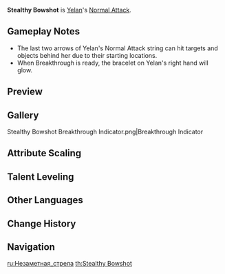 {{Talent Infobox
|character     = Yelan
|type          = Normal Attack
|image         = Talent Stealthy Bowshot.png
|info          = '''Normal Attack'''<br />Performs up to 4 consecutive shots with a bow.<br /><br />'''Charged Attack'''<br />Perform a more precise [[Aimed Shot]] with increased DMG.<br />While aiming, flowing water will accumulate on the arrowhead. A fully charged torrential arrow will deal {{Color|Hydro DMG}}.<br /><br />'''Breakthrough'''<br />Yelan will enter a "Breakthrough" state after spending 5s out of combat, which will cause her next Charged Aimed Shot to have 80% decreased charge time, and once charged, she can fire a "Breakthrough Barb" that will deal {{Color|AoE Hydro DMG}} based on Yelan's Max HP.<br /><br />'''Plunging Attack'''<br />Fires off a shower of arrows in mid-air before falling and striking the ground, dealing [[AoE]] DMG upon impact.
|utility1      = Charged Attack
|utility2      = AoE
|scale_att1    = HP
|scale_att2    = ATK
|hit1          = 40.7 - 80.4%
|hit2          = 39 - 77.2%
|hit3          = 51.6 - 102%
|hit4          = 32.5+32.5 - 64.3+64.3%
|aimed         = 43.9 - 86.7%
|charged       = 124 - 223.2%
|charged_attr2 = Breakthrough Barb DMG (% Max HP)
|charged2      = 11.6 - 20.8%
|plunge        = 56.8 - 112.3%
|plungeLow     = 113.6 - 224.6%
|plungeHigh    = 141.9 - 300.4%
}}
'''Stealthy Bowshot''' is [[Yelan]]'s [[Normal Attack]].

==Gameplay Notes==
*The last two arrows of Yelan's Normal Attack string can hit targets and objects behind her due to their starting locations.
*When Breakthrough is ready, the bracelet on Yelan's right hand will glow.

==Preview==
{{Preview
|file1    = Stealthy Bowshot Normal Preview
|caption1 = Normal Attack

|file2    = Stealthy Bowshot Charged Preview
|caption2 = Charged Attack
<!--
|file3    = Stealthy Bowshot Plunge Preview
|caption3 = Plunge Attack
-->
|file4    = Stealthy Bowshot Breakthrough Preview
|caption4 = Breakthrough

|file5    = Stealthy Bowshot Breakthrough Barb Preview
|caption5 = Breakthrough Barb
}}
{{clr}}

==Gallery==
<gallery hideaddbutton="true" captionalign="center" widths="150">
Stealthy Bowshot Breakthrough Indicator.png|Breakthrough Indicator
</gallery>

==Attribute Scaling==
{{Talent Scaling
|talentType=Normal Attack
|levels=11
|order=hit1,hit2,hit3,hit4,aimed,fully-chargedaimedshot,breakthroughbarbdmg,plunge,plungelow,plungehigh
|titles=1-Hit DMG (%),2-Hit DMG (%),3-Hit DMG (%),4-Hit DMG (%),Aimed Shot (%),Fully-Charged Aimed Shot (%),Breakthrough Barb DMG (% Max HP),Plunge DMG (%),Low Plunge DMG (%),High Plunge DMG (%)
|hit1_1=40.68
|hit1_2=43.99
|hit1_3=47.3
|hit1_4=52.03
|hit1_5=55.34
|hit1_6=59.13
|hit1_7=64.33
|hit1_8=69.53
|hit1_9=74.73
|hit1_10=80.41
|hit1_11=86.09
|hit2_1=39.04
|hit2_2=42.22
|hit2_3=45.4
|hit2_4=49.94
|hit2_5=53.12
|hit2_6=56.75
|hit2_7=61.74
|hit2_8=66.74
|hit2_9=71.73
|hit2_10=77.18
|hit2_11=82.63
|hit3_1=51.6
|hit3_2=55.8
|hit3_3=60
|hit3_4=66
|hit3_5=70.2
|hit3_6=75
|hit3_7=81.6
|hit3_8=88.2
|hit3_9=94.8
|hit3_10=102
|hit3_11=109.2
|hit4_1=32.51+32.51
|hit4_2=35.15+35.15
|hit4_3=37.8+37.8
|hit4_4=41.58+41.58
|hit4_5=44.23+44.23
|hit4_6=47.25+47.25
|hit4_7=51.41+51.41
|hit4_8=55.57+55.57
|hit4_9=59.72+59.72
|hit4_10=64.26+64.26
|hit4_11=68.8+68.8
|aimed_1=43.86
|aimed_2=47.43
|aimed_3=51
|aimed_4=56.1
|aimed_5=59.67
|aimed_6=63.75
|aimed_7=69.36
|aimed_8=74.97
|aimed_9=80.58
|aimed_10=86.7
|aimed_11=92.82
|fully-chargedaimedshot_1=124
|fully-chargedaimedshot_2=133.3
|fully-chargedaimedshot_3=142.6
|fully-chargedaimedshot_4=155
|fully-chargedaimedshot_5=164.3
|fully-chargedaimedshot_6=173.6
|fully-chargedaimedshot_7=186
|fully-chargedaimedshot_8=198.4
|fully-chargedaimedshot_9=210.8
|fully-chargedaimedshot_10=223.2
|fully-chargedaimedshot_11=235.6
|breakthroughbarbdmg_1=11.58
|breakthroughbarbdmg_2=12.44
|breakthroughbarbdmg_3=13.31
|breakthroughbarbdmg_4=14.47
|breakthroughbarbdmg_5=15.34
|breakthroughbarbdmg_6=16.21
|breakthroughbarbdmg_7=17.36
|breakthroughbarbdmg_8=18.52
|breakthroughbarbdmg_9=19.68
|breakthroughbarbdmg_10=20.84
|breakthroughbarbdmg_11=21.99
|plunge_1=56.83
|plunge_2=61.45
|plunge_3=66.08
|plunge_4=72.69
|plunge_5=77.31
|plunge_6=82.6
|plunge_7=89.87
|plunge_8=97.14
|plunge_9=104.41
|plunge_10=112.34
|plunge_11=120.27
|plungelow_1=113.63
|plungelow_2=122.88
|plungelow_3=132.13
|plungelow_4=145.35
|plungelow_5=154.59
|plungelow_6=165.17
|plungelow_7=179.7
|plungelow_8=194.23
|plungelow_9=208.77
|plungelow_10=224.62
|plungelow_11=240.48
|plungehigh_1=141.93
|plungehigh_2=153.49
|plungehigh_3=165.04
|plungehigh_4=181.54
|plungehigh_5=193.1
|plungehigh_6=206.3
|plungehigh_7=224.45
|plungehigh_8=242.61
|plungehigh_9=260.76
|plungehigh_10=280.57
|plungehigh_11=300.37
}}

==Talent Leveling==
{{Talent Upgrade|Yelan}}

==Other Languages==
{{Other Languages
|en      = Stealthy Bowshot
|zhs     = 潜形隐曜弓
|zhs_rm  = Qiánxíng Yǐnyào Gōng
|zht     = 潛形隱曜弓
|zht_rm  = Qiánxíng Yǐnyào Gōng
|zh_tl   = 
|ja      = 匿影隠曜の弓
|ja_rm   = Tokuei Inyou no Yumi{{Assumed}}
|ja_tl   = 
|ko      = 빛을 감춘 활
|ko_rm   = Bicheul Gamchun Hwal
|ko_tl   = Light-Hidden Bow
|es      = Flecha subrepticia
|es_tl   = Surreptitiously Arrow
|fr      = Sagette furtive
|fr_tl   = Furtive Arrow
|ru      = Незаметная стрела
|ru_tl   = 
|th      = Stealthy Bowshot
|vi      = Mũi Tên Lén Lút
|vi_tl   = 
|de      = Bogen der Unterströmung
|de_tl   = Bow of the Undercurrent
|id      = Normal Attack: Stealthy Bowshot
|pt      = Flecha Oculta
|pt_tl   = 
}}

==Change History==
{{Change History|2.7}}

==Navigation==
{{Talent Navbox|Yelan}}

[[ru:Незаметная_стрела]]
[[th:Stealthy Bowshot]]